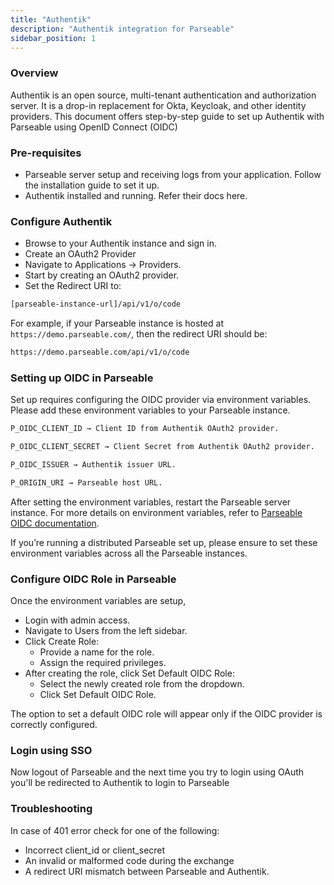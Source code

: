 ```yaml
---
title: "Authentik"
description: "Authentik integration for Parseable"
sidebar_position: 1
---
```


### Overview
Authentik is an open source, multi-tenant authentication and authorization server. It is a drop-in replacement for Okta, Keycloak, and other identity providers. This document offers step-by-step guide to set up Authentik with Parseable using OpenID Connect (OIDC)

### Pre-requisites
- Parseable server setup and receiving logs from your application. Follow the installation guide to set it up.
- Authentik installed and running. Refer their docs here.

### Configure Authentik
- Browse to your Authentik instance and sign in.
- Create an OAuth2 Provider
- Navigate to Applications → Providers.
- Start by creating an OAuth2 provider.
- Set the Redirect URI to:

```sh
[parseable-instance-url]/api/v1/o/code
```

For example, if your Parseable instance is hosted at `https://demo.parseable.com/`, then the redirect URI should be:

```sh
https://demo.parseable.com/api/v1/o/code
```

### Setting up OIDC in Parseable
Set up requires configuring the OIDC provider via environment variables. Please add these environment variables to your Parseable instance.

```sh
P_OIDC_CLIENT_ID → Client ID from Authentik OAuth2 provider.

P_OIDC_CLIENT_SECRET → Client Secret from Authentik OAuth2 provider.

P_OIDC_ISSUER → Authentik issuer URL.

P_ORIGIN_URI → Parseable host URL.
```

After setting the environment variables, restart the Parseable server instance. For more details on environment variables, refer to [Parseable OIDC documentation](/docs/features/oepnid#environment-variables).

<Callout type="info">
If you’re running a distributed Parseable set up, please ensure to set these environment variables across all the Parseable instances.
</Callout>

### Configure OIDC Role in Parseable
Once the environment variables are setup,

- Login with admin access.
- Navigate to Users from the left sidebar.
- Click Create Role:
    - Provide a name for the role.
    - Assign the required privileges.
- After creating the role, click Set Default OIDC Role:
    - Select the newly created role from the dropdown.
    - Click Set Default OIDC Role.

<Callout type="info">
The option to set a default OIDC role will appear only if the OIDC provider is correctly configured.
</Callout>

### Login using SSO
Now logout of Parseable and the next time you try to login using OAuth you'll be redirected to Authentik to login to Parseable

### Troubleshooting
In case of 401 error check for one of the following:

- Incorrect client_id or client_secret
- An invalid or malformed code during the exchange
- A redirect URI mismatch between Parseable and Authentik.


